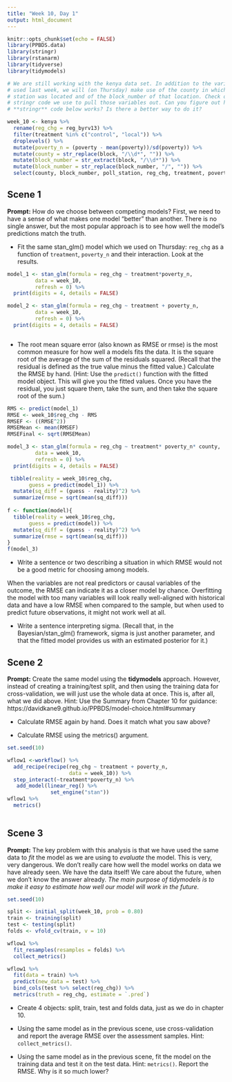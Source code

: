 ```yaml
---
title: "Week 10, Day 1"
output: html_document
---
```


```r
knitr::opts_chunk$set(echo = FALSE)
library(PPBDS.data)
library(stringr)
library(rstanarm)
library(tidyverse)
library(tidymodels)

# We are still working with the kenya data set. In addition to the variables we
# used last week, we will (on Thursday) make use of the county in which the poll
# station was located and of the block_number of that location. Check out the
# stringr code we use to pull those variables out. Can you figure out how the
# **stringr** code below works? Is there a better way to do it?

week_10 <- kenya %>% 
  rename(reg_chg = reg_byrv13) %>% 
  filter(treatment %in% c("control", "local")) %>% 
  droplevels() %>% 
  mutate(poverty_n = (poverty - mean(poverty))/sd(poverty)) %>% 
  mutate(county = str_replace(block, "/\\d*", "")) %>% 
  mutate(block_number = str_extract(block, "/\\d*")) %>% 
  mutate(block_number = str_replace(block_number, "/", "")) %>% 
  select(county, block_number, poll_station, reg_chg, treatment, poverty_n) 

```


## Scene 1

**Prompt:** How do we choose between competing models? First, we need to have a sense of what makes one model "better" than another. There is no single answer, but the most popular approach is to see how well the model's predictions match the truth.


* Fit the same stan_glm() model which we used on Thursday: `reg_chg` as a function of `treatment`, `poverty_n` and their interaction. Look at the results. 

```r

model_1 <- stan_glm(formula = reg_chg ~ treatment*poverty_n,
         data = week_10,
         refresh = 0) %>%
  print(digits = 4, details = FALSE)

model_2 <- stan_glm(formula = reg_chg ~ treatment + poverty_n,
         data = week_10,
         refresh = 0) %>%
  print(digits = 4, details = FALSE)



```

* The root mean square error (also known as RMSE or rmse) is the most common measure for how well a models fits the data. It is the square root of the average of the sum of the residuals squared. (Recall that the residual is defined as the true value minus the fitted value.) Calculate the RMSE by hand. (Hint: Use the `predict()` function with the fitted model object. This will give you the fitted values. Once you have the residual, you just square them, take the sum, and then take the square root of the sum.)

```r

RMS <- predict(model_1) 
RMSE <- week_10$reg_chg - RMS
RMSEF <- ((RMSE^2))
RMSEMean <- mean(RMSEF)
RMSEFinal <- sqrt(RMSEMean)

model_3 <- stan_glm(formula = reg_chg ~ treatment* poverty_n* county,
         data = week_10,
         refresh = 0) %>%
  print(digits = 4, details = FALSE)

 tibble(reality = week_10$reg_chg,
       guess = predict(model_1)) %>%
  mutate(sq_diff = (guess - reality)^2) %>%
  summarize(rmse = sqrt(mean(sq_diff)))
 
f <- function(model){
  tibble(reality = week_10$reg_chg,
       guess = predict(model)) %>%
  mutate(sq_diff = (guess - reality)^2) %>%
  summarize(rmse = sqrt(mean(sq_diff)))
}
f(model_3)

```


* Write a sentence or two describing a situation in which RMSE would not be a good metric for choosing among models.

When the variables are not real predictors or causal variables of the
outcome, the RMSE can indicate it as a closer model by chance. Overfitting
the model with too many variables will look really well-aligned with 
historical data and have a low RMSE when compared to the sample, but when
used to predict future observations, it might not work well at all.

* Write a sentence interpreting sigma. (Recall that, in the Bayesian/stan_glm() framework, sigma is just another parameter, and that the fitted model provides us with an estimated posterior for it.)




## Scene 2

**Prompt:** Create the same model using the **tidymodels** approach. However, instead of creating a training/test split, and then using the training data for cross-validation, we will just use the whole data at once. This is, after all, what we did above. Hint: Use the Summary from Chapter 10 for guidance: https://davidkane9.github.io/PPBDS/model-choice.html#summary

* Calculate RMSE again by hand. Does it match what you saw above?

* Calculate RMSE using the metrics() argument.

```r
set.seed(10)

wflow1 <-workflow() %>%
  add_recipe(recipe(reg_chg ~ treatment + poverty_n,
                    data = week_10)) %>%
  step_interact(~treatment*poverty_n) %>%
   add_model(linear_reg() %>% 
              set_engine("stan")) 
wflow1 %>%
  metrics()
  
```


## Scene 3

**Prompt:** The key problem with this analysis is that we have used the same data to *fit* the model as we are using to *evaluate* the model. This is very, very dangerous. We don't really care how well the model works on data we have already seen. We have the data itself! We care about the future, when we don't know the answer already. *The main purpose of tidymodels is to make it easy to estimate how well our model will work in the future.*

```r

set.seed(10)

split <- initial_split(week_10, prob = 0.80)
train <- training(split)
test <- testing(split)
folds <- vfold_cv(train, v = 10)

wflow1 %>%
  fit_resamples(resamples = folds) %>% 
  collect_metrics()

wflow1 %>% 
  fit(data = train) %>% 
  predict(new_data = test) %>% 
  bind_cols(test %>% select(reg_chg)) %>% 
  metrics(truth = reg_chg, estimate = `.pred`)

```

* Create 4 objects: split, train, test and folds data, just as we do in chapter 10.

* Using the same model as in the previous scene, use cross-validation and report the average RMSE over the assessment samples. Hint: `collect_metrics()`.

* Using the same model as in the previous scene, fit the model on the training data and test it on the test data. Hint: `metrics()`. Report the RMSE. Why is it so much lower?





